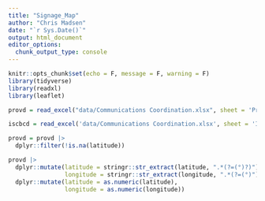 ```yaml
---
title: "Signage_Map"
author: "Chris Madsen"
date: "`r Sys.Date()`"
output: html_document
editor_options: 
  chunk_output_type: console
---
```


```r
knitr::opts_chunk$set(echo = F, message = F, warning = F)
library(tidyverse)
library(readxl)
library(leaflet)
```

```r
provd = read_excel("data/Communications Coordination.xlsx", sheet = 'Provincial CDD Signs')

iscbcd = read_excel('data/Communications Coordination.xlsx', sheet = 'ISCBC CDD Signage Location')
```

```r
provd = provd |> 
  dplyr::filter(!is.na(latitude))

provd |> 
  dplyr::mutate(latitude = stringr::str_extract(latitude, ".*(?=(°)?)"),
                longitude = stringr::str_extract(longitude, ".*(?=(°)")) |> 
  dplyr::mutate(latitude = as.numeric(latitude),
                longitude = as.numeric(longitude))
```

